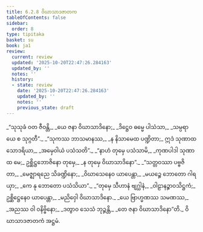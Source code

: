 ```yaml
---
title: 6.2.8 ဝိဃာသာဒဇာတက
tableOfContents: false
sidebar:
  order: 8
type: tipitaka
basket: su
book: ja1
review:
  current: review
  updated: '2025-10-20T22:47:26.284163'
  updated_by: ''
  notes: ''
  history:
  - state: review
    date: '2025-10-20T22:47:26.284163'
    updated_by: ''
    notes: ''
    previous_state: draft
---
```



<DynamicBreadcrumb />


<ReviewStatus review={frontmatter.review} showDetails={true} />

<HypothesisAnnotation frontmatter={frontmatter} />

<Division number="123" book="ja1" e="ch" v="22" p="152">

<Paragraph number="1459" type="verses" book="ja1">
_“သုသုခံ ဝတ ဇီဝန္တိ,_  
_ယေ ဇနာ ဝိဃာသာဒိနော;_  
_ဒိဋ္ဌေဝ ဓမ္မေ ပါသံသာ,_  
_သမ္ပရာယေ စ သုဂ္ဂတီ”._  

</Paragraph>

</Division>
<Division number="124" book="ja1" e="ch" v="22" p="152">

<Paragraph number="1460" type="verses" book="ja1">
_“သုကဿ ဘာသမာနဿ,_  
_န နိသာမေထ ပဏ္ဍိတာ;_  
ဣဒံ သုဏာထ သောဒရိယာ,_  
_အမှေဝါယံ ပသံသတိ”._  

</Paragraph>

</Division>
<Division number="125" book="ja1" e="ch" v="22" p="152">

<Paragraph number="1461" type="verses" book="ja1">
_“နာဟံ တုမှေ ပသံသာမိ,_  
_ကုဏပါဒါ သုဏာထ မေ;_  
ဥစ္ဆိဋ္ဌဘောဇိနော တုမှေ,_  
_န တုမှေ ဝိဃာသာဒိနော”._  

</Paragraph>

</Division>
<Division number="126" book="ja1" e="ch" v="22" p="153">

<Paragraph number="1462" type="verses" book="ja1">
_“သတ္တဝဿာ ပဗ္ဗဇိတာ,_  
_မေဇ္ဈာရညေ သိခဏ္ဍိနော;_  
_ဝိဃာသေနေဝ ယာပေန္တာ,_  
_မယဉ္စေ ဘောတော ဂါရယှာ;_  
_ကေ နု ဘောတော ပသံသိယာ”._  

</Paragraph>

</Division>
<Division number="127" book="ja1" e="ch" v="22" p="153">

<Paragraph number="1463" type="verses" book="ja1">
_“တုမှေ သီဟာနံ ဗျဂ္ဃါနံ,_  
_ဝါဠာနဉ္စာဝသိဋ္ဌကံ;_  
ဥစ္ဆိဋ္ဌေနေဝ ယာပေန္တာ,_  
_မညိဝှေါ ဝိဃာသာဒိနော._  

</Paragraph>

</Division>
<Division number="128" book="ja1" e="ch" v="22" p="153">

<Paragraph number="1464" type="verses" book="ja1">
_ယေ ဗြာဟ္မဏဿ သမဏဿ,_  
_အညဿ ဝါ ဝနိဗ္ဗိနော;_  
_ဒတွာဝ သေသံ ဘုဉ္ဇန္တိ,_  
_တေ ဇနာ ဝိဃာသာဒိနော”တိ._  


</Paragraph>
</Division>

<Paragraph number="1465" type="center" book="ja1">
ဝိဃာသာဒဇာတကံ အဋ္ဌမံ.
</Paragraph>